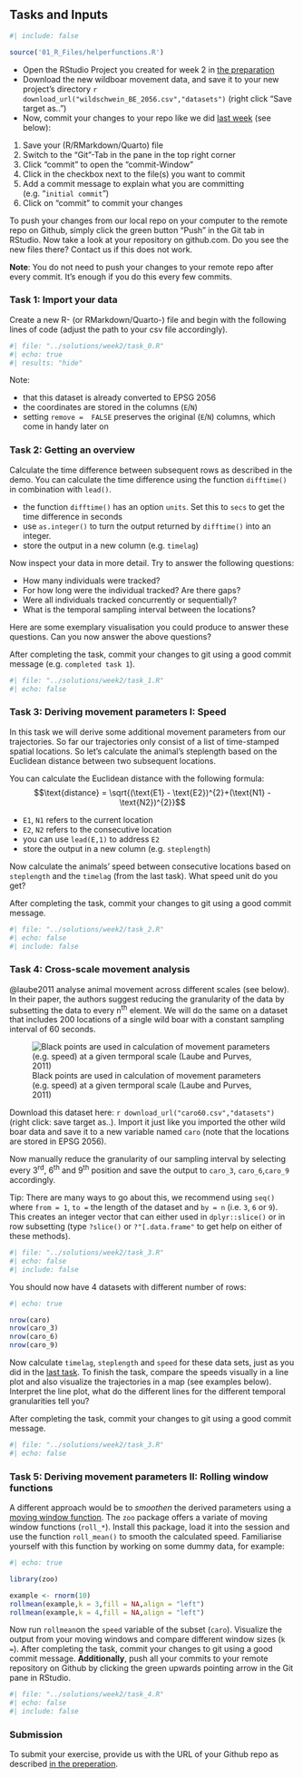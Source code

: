 ## Tasks and Inputs

```r
#| include: false

source('01_R_Files/helperfunctions.R')
```

- Open the RStudio Project you created for week 2 in [the preparation](#w2-preparation)
- Download the new wildboar movement data, and save it to your new project's directory `r download_url("wildschwein_BE_2056.csv","datasets")` (right click "Save target as..")
- Now, commit your changes to your repo like we did [last week](#w1-tasks-and-inputs) (see below):

:::{.callout-tip}
1. Save your (R/RMarkdown/Quarto) file
2. Switch to the "Git"-Tab in the pane in the top right corner
3. Click "commit" to open the "commit-Window"
4. Click in the checkbox next to the file(s) you want to commit
5. Add a commit message to explain what you are committing (e.g. "`initial commit`")
6. Click on "commit" to commit your changes
:::

To push your changes from our local repo on your computer to the remote repo on Github, simply click the green button "Push" in the Git tab in RStudio. Now take a look at your repository on github.com. Do you see the new files there? Contact us if this does not work.

**Note**: You do not need to push your changes to your remote repo after every commit. It's enough if you do this every few commits.

### Task 1: Import your data

Create a new R- (or RMarkdown/Quarto-) file and begin with the following lines of code (adjust the path to your csv file accordingly).

```r
#| file: "../solutions/week2/task_0.R"
#| echo: true
#| results: "hide"

```

Note: 

- that this dataset is already converted to EPSG 2056
- the coordinates are stored in the columns (`E`/`N`)
- setting `remove =  FALSE` preserves the original (`E`/`N`) columns, which come in handy later on

### Task 2: Getting an overview

Calculate the time difference between subsequent rows as described in the demo. You can calculate the time difference using the function `difftime()` in combination with `lead()`. 

- the function `difftime()` has an option `units`. Set this to `secs` to get the time difference in seconds
- use `as.integer()` to turn the output returned by `difftime()` into an integer.
- store the output in a new column (e.g. `timelag`)

Now inspect your data in more detail. Try to answer the following questions:

- How many individuals were tracked? 
- For how long were the individual tracked? Are there gaps?
- Were all individuals tracked concurrently or sequentially? 
- What is the temporal sampling interval between the locations?

Here are some exemplary visualisation you could produce to answer these questions. Can you now answer the above questions?

After completing the task, commit your changes to git using a good commit message (e.g. `completed task 1`).

```r
#| file: "../solutions/week2/task_1.R"
#| echo: false

```

### Task 3: Deriving movement parameters I: Speed {#w2-task2}

In this task we will derive some additional movement parameters from our trajectories. So far our trajectories only consist of a list of time-stamped spatial locations. So let's calculate the animal's steplength based on the Euclidean distance between two subsequent locations. 

You can calculate the Euclidean distance with the following formula: $$\text{distance} = \sqrt{(\text{E1} - \text{E2})^{2}+(\text{N1} - \text{N2})^{2}}$$

- `E1`, `N1` refers to the current location
- `E2`, `N2` refers to the consecutive location
- you can use `lead(E,1)` to address `E2`
- store the output in a new column (e.g. `steplength`)

Now calculate the animals' speed between consecutive locations based on `steplength` and the `timelag` (from the last task). What speed unit do you get?

After completing the task, commit your changes to git using a good commit message.

```r
#| file: "../solutions/week2/task_2.R"
#| echo: false
#| include: false

```

### Task 4: Cross-scale movement analysis

@laube2011 analyse animal movement across different scales (see below). In their paper, the authors suggest reducing the granularity of the data by subsetting the data to every n^th^ element. We will do the same on a dataset that includes 200 locations of a single wild boar with a constant sampling interval of 60 seconds. 

![Black points are used in calculation of movement parameters (e.g. speed) at a given termporal scale (Laube and Purves, 2011)](../02_Images/laube_2011_2.jpg)

Download this dataset here: `r download_url("caro60.csv","datasets")` (right click: save target as..). Import it just like you imported the other wild boar data and save it to a new variable named `caro` (note that the locations are stored in EPSG 2056).

Now manually reduce the granularity of our sampling interval by selecting every 3^rd^, 6^th^ and 9^th^ position and save the output to `caro_3`, `caro_6`,`caro_9` accordingly.

Tip: There are many ways to go about this, we recommend using `seq()` where `from = 1`, `to = ` the length of the dataset and `by = n` (i.e. `3`, `6` or `9`). This creates an integer vector that can either used in `dplyr::slice()` or in row subsetting (type `?slice()` or `?"[.data.frame"` to get help on either of these methods). 

```r
#| file: "../solutions/week2/task_3.R"
#| echo: false
#| include: false

```

You should now have  4 datasets with different number of rows:

```r
#| echo: true

nrow(caro)
nrow(caro_3)
nrow(caro_6)
nrow(caro_9)
```

Now calculate `timelag`, `steplength` and `speed` for these data sets, just as you did in the [last task](#w2-task2). To finish the task, compare the speeds visually in a line plot and also visualize the trajectories in a map (see examples below). Interpret the line plot, what do the different lines for the different temporal granularities tell you?

After completing the task, commit your changes to git using a good commit message.

```r
#| file: "../solutions/week2/task_3.R"
#| echo: false

```

### Task 5: Deriving movement parameters II: Rolling window functions

A different approach would be to *smoothen* the derived parameters using a [moving window function](https://docs.wavefront.com/images/5sec_moving_window.png). The `zoo` package offers a variate of moving window functions (`roll_*`). Install this package, load it into the session and use the function `roll_mean()` to smooth the calculated speed. Familiarise yourself with this function by working on some dummy data, for example:

```r
#| echo: true

library(zoo)

example <- rnorm(10)
rollmean(example,k = 3,fill = NA,align = "left")
rollmean(example,k = 4,fill = NA,align = "left")
```

Now run `rollmean`on the `speed` variable of the subset (`caro`). Visualize the output from your moving windows and compare different window sizes (`k = `).
After completing the task, commit your changes to git using a good commit message. **Additionally**, push all your commits to your remote repository on Github by clicking the green upwards pointing arrow in the Git pane in RStudio.

```r
#| file: "../solutions/week2/task_4.R"
#| echo: false 
#| include: false

```

### Submission

To submit your exercise, provide us with the URL of your Github repo as described [in the preperation](#create-github-repo).

<!-- ### Task 5 (optional): Calculate turning angles -->

<!-- Just like we did with `speed` in tasks 2 - 4, we could do the same with turning angles of the trajectory. If you like a challenge, try to calculate these with the same approach! Warning: this task is pretty complex. Note, as this task is optional, you don't have to include it in your mandatory submission of Exercise 2! -->

<!-- ```{r, code =  mydecrypt("12_Week2/task_5.R",".passphrase"), opts.label="solution_hideOutput"} -->
<!-- ``` -->
